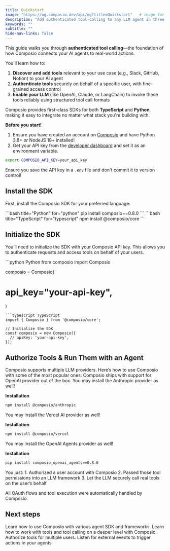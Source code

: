 ```yaml
---
title: Quickstart
image: "https://og.composio.dev/api/og?title=Quickstart"   # image for socials
description: "Add authenticated tool-calling to any LLM agent in three steps."
keywords: ""
subtitle: ""
hide-nav-links: false
---
```


This guide walks you through **authenticated tool calling**—the foundation of how Composio connects your AI agents to real-world actions.

You'll learn how to:
1. **Discover and add tools** relevant to your use case (e.g., Slack, GitHub, Notion) to your AI agent
2. **Authenticate tools** securely on behalf of a specific user, with fine-grained access control
3. **Enable your LLM** (like OpenAI, Claude, or LangChain) to invoke these tools reliably using structured tool call formats

Composio provides first-class SDKs for both **TypeScript** and **Python**, making it easy to integrate no matter what stack you're building with.

**Before you start!**
<Accordion title='Prerequisites'>
1. Ensure you have created an account on [Composio](https://app.composio.dev) and have Python 3.8+ _or_ NodeJS 18+ installed!
2. Get your API key from the [developer dashboard](https://app.composio.dev/developers) and set it as an environment variable.
```bash
export COMPOSIO_API_KEY=your_api_key
```
<Note title="Note!">Ensure you save the API key in a `.env` file and don't commit it to version control!</Note>
</Accordion>

## Install the SDK
First, install the Composio SDK for your preferred language:

<CodeGroup>
```bash title="Python" for="python"
pip install composio==0.8.0
```
```bash title="TypeScript" for="typescript"
npm install @composio/core
```
</CodeGroup>

## Initialize the SDK
You’ll need to initialize the SDK with your Composio API key. This allows you to authenticate requests and access tools on behalf of your users.

<CodeGroup>
```python Python
from composio import Composio

composio = Composio(
  # api_key="your-api-key",
)
```
```typescript TypeScript
import { Composio } from '@composio/core';

// Initialize the SDK
const composio = new Composio({
  // apiKey: 'your-api-key',
});
```
</CodeGroup>


## Authorize Tools & Run Them with an Agent
Composio supports multiple LLM providers. Here’s how to use Composio with some of the most popular ones:
<Tabs>
<Tab title="OpenAI (Python)">
Composio ships with support for OpenAI provider out of the box.
<SnippetCode
  src="fern/snippets/get-started/python/quickstart.py"
  startLine={1}
  endLine={34}
/>
</Tab>
<Tab title="Anthropic (Typescript)">
You may install the Anthropic provider as well!

**Installation**
```bash
npm install @composio/anthropic
```

<SnippetCode
  src="fern/snippets/get-started/typescript/quickstart.ts"
  startLine={1}
  endLine={30}
/>

</Tab>
<Tab title="Vercel AI SDK (Typescript)">
You may install the Vercel AI provider as well!

**Installation**
```bash
npm install @composio/vercel
```

<SnippetCode
  src="fern/snippets/get-started/typescript/vercel-quickstart.ts"
  startLine={1}
  endLine={34}
/>

</Tab>
<Tab title="OpenAI Agents (Python)">
You may install the OpenAI Agents provider as well!

**Installation**
```bash
pip install composio_openai_agents==0.8.0
```

<SnippetCode
  src="fern/snippets/get-started/python/quickstart-openai-agents.py"
  startLine={1}
  endLine={46}
/>

</Tab>
</Tabs>

<Note title="What just happened?">
You just:
1. Authorized a user account with Composio 
2. Passed those tool permissions into an LLM framework 
3. Let the LLM securely call real tools on the user’s behalf

All OAuth flows and tool execution were automatically handled by Composio.
</Note>


## Next steps

<CardGroup cols={2}>
  <Card title="Use Providers" icon="fa-solid fa-plug" href="/providers">
    Learn how to use Composio with various agent SDK and frameworks.
  </Card>
  <Card title="Work with tools" icon="fa-solid fa-toolbox" href="/docs/executing-tools">
    Learn how to work with tools and tool calling on a deeper level with Composio.
  </Card>
  <Card title="Manage authentication" icon="fa-solid fa-key" href="/docs/custom-auth-configs">
    Authorize tools for multiple users.
  </Card>
  <Card title="Triggers" icon="fa-solid fa-bolt" href="/docs/using-triggers">
    Listen for external events to trigger actions in your agents
  </Card>
</CardGroup>